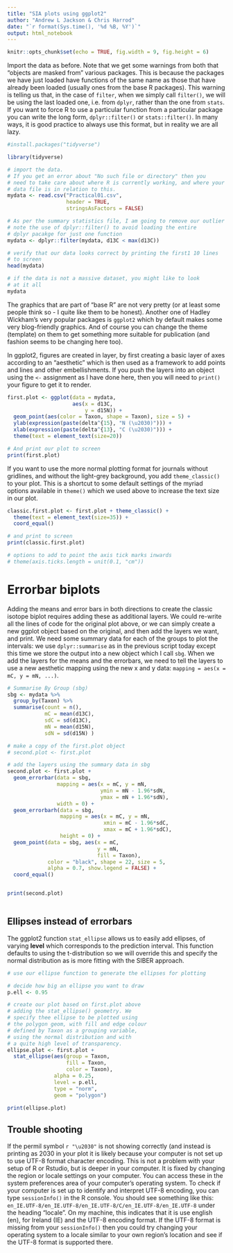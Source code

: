 ```yaml
---
title: "SIA plots using ggplot2"
author: "Andrew L Jackson & Chris Harrod"
date: "`r format(Sys.time(), '%d %B, %Y')`"
output: html_notebook
---
```


```r
knitr::opts_chunk$set(echo = TRUE, fig.width = 9, fig.height = 6)
```

Import the data as before. Note that we get some warnings from both that "objects are masked from" various packages. This is because the packages we have just loaded have functions of the same name as those that have already been loaded (usually ones from the base R packages). This warning is telling us that, in the case of `filter`, when we simply call `filter()`, we will be using the last loaded one, i.e. from `dplyr`, rather than the one from `stats`. If you want to force R to use a particular function from a particular package you can write the long form, `dplyr::filter()` or `stats::filter()`. In many ways, it is good practice to always use this format, but in reality we are all lazy.

```r

#install.packages("tidyverse")

library(tidyverse)

# import the data. 
# If you get an error about "No such file or directory" then you 
# need to take care about where R is currently working, and where your 
# data file is in relation to this.
mydata <- read.csv("Practical01.csv", 
                   header = TRUE, 
                   stringsAsFactors = FALSE)

# As per the summary statistics file, I am going to remove our outlier
# note the use of dplyr::filter() to avoid loading the entire 
# dplyr pacakge for just one function
mydata <- dplyr::filter(mydata, d13C < max(d13C))

# verify that our data looks correct by printing the first1 10 lines
# to screen
head(mydata)

# if the data is not a massive dataset, you might like to look  
# at it all
mydata
```

The graphics that are part of "base R" are not very pretty (or at least some people think so - I quite like them to be honest). Another one of Hadley Wickham's very popular packages is `ggplot2` which by default makes some very blog-friendly graphics. And of course you can change the theme (template) on them to get something more suitable for publication (and fashion seems to be changing here too).

In ggplot2, figures are created in layer, by first creating a basic layer of axes according to an "aesthetic" which is then used as a framework to add points and lines and other embellishments. If you push the layers into an object using the `<-` assignment as I have done here, then you will need to `print()` your figure to get it to render.

```r

first.plot <- ggplot(data = mydata, 
                     aes(x = d13C, 
                         y = d15N)) + 
  geom_point(aes(color = Taxon, shape = Taxon), size = 5) +
  ylab(expression(paste(delta^{15}, "N (\u2030)"))) +
  xlab(expression(paste(delta^{13}, "C (\u2030)"))) + 
  theme(text = element_text(size=20))

# And print our plot to screen
print(first.plot)

```

If you want to use the more normal plotting format for journals without gridlines, and without the light-grey background, you add `theme_classic()` to your plot. This is a shortcut to some default settings of the myriad options available in `theme()` which we used above to increase the text size in our plot.

```r

classic.first.plot <- first.plot + theme_classic() + 
  theme(text = element_text(size=35)) + 
  coord_equal()

# and print to screen
print(classic.first.plot)

# options to add to point the axis tick marks inwards
# theme(axis.ticks.length = unit(0.1, "cm"))
```


# Errorbar biplots

Adding the means and error bars in both directions to create the classic isotope biplot requires adding these as additional layers. We could re-write all the lines of code for the original plot above, or we can simply create a new ggplot object based on the original, and then add the layers we want, and print. We need some summary data for each of the groups to plot the intervals: we use `dplyr::summarise` as in the previous script today except this time we store the output into a new object which I call `sbg`. When we add the layers for the means and the errorbars, we need to tell the layers to use a new aesthetic mapping using the new x and y data: `mapping = aes(x = mC, y = mN, ...)`.

```r

# Summarise By Group (sbg)
sbg <- mydata %>% 
  group_by(Taxon) %>% 
  summarise(count = n(),
            mC = mean(d13C), 
            sdC = sd(d13C), 
            mN = mean(d15N), 
            sdN = sd(d15N) )

# make a copy of the first.plot object
# second.plot <- first.plot

# add the layers using the summary data in sbg
second.plot <- first.plot + 
  geom_errorbar(data = sbg, 
                mapping = aes(x = mC, y = mN,
                              ymin = mN - 1.96*sdN, 
                              ymax = mN + 1.96*sdN), 
                width = 0) +
  geom_errorbarh(data = sbg, 
                 mapping = aes(x = mC, y = mN,
                               xmin = mC - 1.96*sdC,
                               xmax = mC + 1.96*sdC),
                 height = 0) + 
  geom_point(data = sbg, aes(x = mC, 
                             y = mN,
                             fill = Taxon), 
             color = "black", shape = 22, size = 5,
             alpha = 0.7, show.legend = FALSE) + 
  coord_equal()


print(second.plot)
  
```

## Ellipses instead of errorbars

The ggplot2 function `stat_ellipse` allows us to easily add ellipses, of varying **level** which corresponds to the prediction interval. This function defaults to using the t-distribution so we will override this and specify the normal distribution as is more fitting with the SIBER approach.  

```r
# use our ellipse function to generate the ellipses for plotting

# decide how big an ellipse you want to draw
p.ell <- 0.95

# create our plot based on first.plot above
# adding the stat_ellipse() geometry. We 
# specify thee ellipse to be plotted using 
# the polygon geom, with fill and edge colour
# defined by Taxon as a grouping variable, 
# using the normal distribution and with 
# a quite high level of transparency.
ellipse.plot <- first.plot + 
  stat_ellipse(aes(group = Taxon, 
                   fill = Taxon, 
                   color = Taxon), 
               alpha = 0.25, 
               level = p.ell,
               type = "norm",
               geom = "polygon")

print(ellipse.plot)

```


## Trouble shooting

If the permil symbol `r "\u2030"` is not showing correctly (and instead is printing as $\text{\u2030}$ in your plot it is likely because your computer is not set up to use UTF-8 format character encoding. This is not a problem with your setup of R or Rstudio, but is deeper in your computer. It is fixed by changing the region or locale settings on your computer. You can access these in the system preferences area of your computer's operating system. To check if your computer is set up to identify and interpret UTF-8 encoding, you can type `sessionInfo()` in the R console. You should see something like this: `en_IE.UTF-8/en_IE.UTF-8/en_IE.UTF-8/C/en_IE.UTF-8/en_IE.UTF-8` under the heading "locale". On my machine, this indicates that it is use english (en), for Ireland (IE) and the UTF-8 encoding format. If the UTF-8 format is missing from your `sessionInfo()` then you could try changing your operating system to a locale similar to your own region's location and see if the UTF-8 format is supported there.




